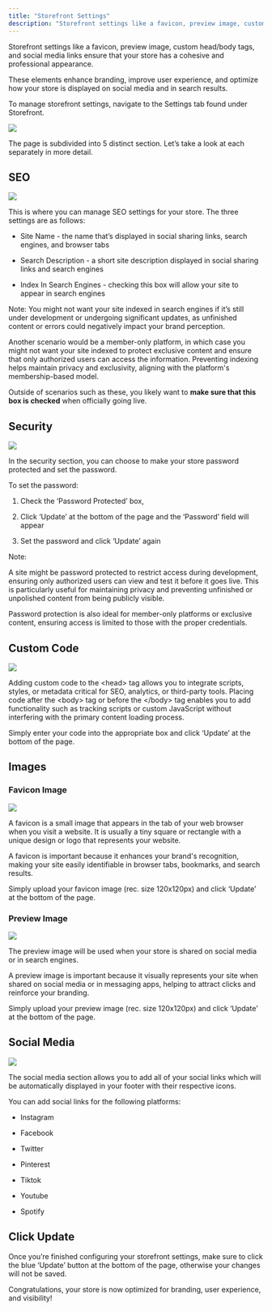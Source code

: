 ```yaml
---
title: "Storefront Settings"
description: "Storefront settings like a favicon, preview image, custom head/body tags, and social media links"
---
```


Storefront settings like a favicon, preview image, custom head/body tags, and social media links ensure that your store has a cohesive and professional appearance. 

These elements enhance branding, improve user experience, and optimize how your store is displayed on social media and in search results.

To manage storefront settings, navigate to the Settings tab found under Storefront.

![](https://vendo-production-res.cloudinary.com/image/upload/w_1920/q_auto/v1738166764/docs/Storefront/Storefront%20Settings/7.4.1_Storefront_Settings_-_Navigate_To_Tab_pmbxvs.png)

The page is subdivided into 5 distinct section. Let’s take a look at each separately in more detail.

## SEO

![](https://vendo-production-res.cloudinary.com/image/upload/w_1920/q_auto/v1738166764/docs/Storefront/Storefront%20Settings/7.4.2_Storefront_Settings_-_SEO_acaga5.png)

This is where you can manage SEO settings for your store. The three settings are as follows:

* Site Name - the name that’s displayed in social sharing links, search engines, and browser tabs

* Search Description - a short site description displayed in social sharing links and search engines

* Index In Search Engines - checking this box will allow your site to appear in search engines

Note: You might not want your site indexed in search engines if it’s still under development or undergoing significant updates, as unfinished content or errors could negatively impact your brand perception. 

Another scenario would be a member-only platform, in which case you might not want your site indexed to protect exclusive content and ensure that only authorized users can access the information. Preventing indexing helps maintain privacy and exclusivity, aligning with the platform's membership-based model.

Outside of scenarios such as these, you likely want to **make sure that this box is checked** when officially going live.

## Security

![](https://vendo-production-res.cloudinary.com/image/upload/w_1920/q_auto/v1738166764/docs/Storefront/Storefront%20Settings/7.4.3_Storefront_Settings_-_Security_snwkqf.png)

In the security section, you can choose to make your store password protected and set the password.

To set the password:

1. Check the ‘Password Protected’ box, 

2. Click ‘Update’ at the bottom of the page and the ‘Password’ field will appear

3. Set the password and click ‘Update’ again

Note:

A site might be password protected to restrict access during development, ensuring only authorized users can view and test it before it goes live. This is particularly useful for maintaining privacy and preventing unfinished or unpolished content from being publicly visible. 

Password protection is also ideal for member-only platforms or exclusive content, ensuring access is limited to those with the proper credentials.

## Custom Code

![](https://vendo-production-res.cloudinary.com/image/upload/w_1920/q_auto/v1738166764/docs/Storefront/Storefront%20Settings/7.4.4_Storefront_Settings_-_Custom_Code_nm5url.png)

Adding custom code to the \<head> tag allows you to integrate scripts, styles, or metadata critical for SEO, analytics, or third-party tools. Placing code after the \<body> tag or before the \</body> tag enables you to add functionality such as tracking scripts or custom JavaScript without interfering with the primary content loading process.

Simply enter your code into the appropriate box and click ‘Update’ at the bottom of the page.

## Images

### Favicon Image

![](https://vendo-production-res.cloudinary.com/image/upload/w_1920/q_auto/v1738166764/docs/Storefront/Storefront%20Settings/7.4.5_Storefront_Settings_-_Favicon_vzzj5k.png)

A favicon is a small image that appears in the tab of your web browser when you visit a website. It is usually a tiny square or rectangle with a unique design or logo that represents your website.

A favicon is important because it enhances your brand's recognition, making your site easily identifiable in browser tabs, bookmarks, and search results.

Simply upload your favicon image (rec. size 120x120px) and click ‘Update’ at the bottom of the page.

### Preview Image

![](https://vendo-production-res.cloudinary.com/image/upload/w_1920/q_auto/v1738166764/docs/Storefront/Storefront%20Settings/7.4.6_Storefront_Settings_-_Preview_Image_qgqtr6.png)

The preview image will be used when your store is shared on social media or in search engines.

A preview image is important because it visually represents your site when shared on social media or in messaging apps, helping to attract clicks and reinforce your branding.

Simply upload your preview image (rec. size 120x120px) and click ‘Update’ at the bottom of the page.

## Social Media

![](https://vendo-production-res.cloudinary.com/image/upload/w_1920/q_auto/v1738166764/docs/Storefront/Storefront%20Settings/7.4.7_Storefront_Settings_-_Social_Media_tkqiuo.png)

The social media section allows you to add all of your social links which will be automatically displayed in your footer with their respective icons.

You can add social links for the following platforms:

* Instagram

* Facebook

* Twitter

* Pinterest

* Tiktok

* Youtube

* Spotify

## Click Update

Once you’re finished configuring your storefront settings, make sure to click the blue ‘Update’ button at the bottom of the page, otherwise your changes will not be saved.

Congratulations, your store is now optimized for branding, user experience, and visibility!
